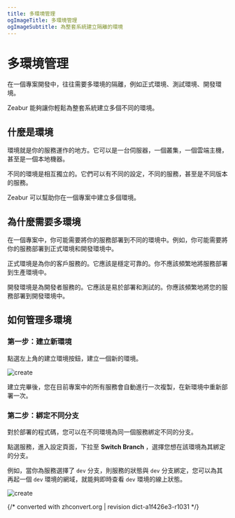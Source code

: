 ```yaml
---
title: 多環境管理
ogImageTitle: 多環境管理
ogImageSubtitle: 為整套系統建立隔離的環境
---
```


# 多環境管理

在一個專案開發中，往往需要多環境的隔離，例如正式環境、測試環境、開發環境。

Zeabur 能夠讓你輕鬆為整套系統建立多個不同的環境。

## 什麼是環境

環境就是你的服務運作的地方。它可以是一台伺服器，一個叢集，一個雲端主機，甚至是一個本地機器。

不同的環境是相互獨立的。它們可以有不同的設定，不同的服務，甚至是不同版本的服務。

Zeabur 可以幫助你在一個專案中建立多個環境。

## 為什麼需要多環境

在一個專案中，你可能需要將你的服務部署到不同的環境中。例如，你可能需要將你的服務部署到正式環境和開發環境中。

正式環境是為你的客戶服務的。它應該是穩定可靠的。你不應該頻繁地將服務部署到生產環境中。

開發環境是為開發者服務的。它應該是易於部署和測試的。你應該頻繁地將您的服務部署到開發環境中。

## 如何管理多環境

### 第一步：建立新環境

點選左上角的建立環境按鈕，建立一個新的環境。

![create](/environment/create-env.png)

建立完畢後，您在目前專案中的所有服務會自動進行一次複製，在新環境中重新部署一次。

### 第二步：綁定不同分支

對於部署的程式碼，您可以在不同環境為同一個服務綁定不同的分支。

點選服務，進入設定頁面，下拉至 **Switch Branch** ，選擇您想在該環境為其綁定的分支。

例如，當你為服務選擇了 `dev` 分支，則服務的狀態與 `dev` 分支綁定，您可以為其再起一個 `dev` 環境的網域，就能夠即時查看 `dev` 環境的線上狀態。

![create](/environment/branch.png)

{/* converted with zhconvert.org | revision dict-a1f426e3-r1031 */}
